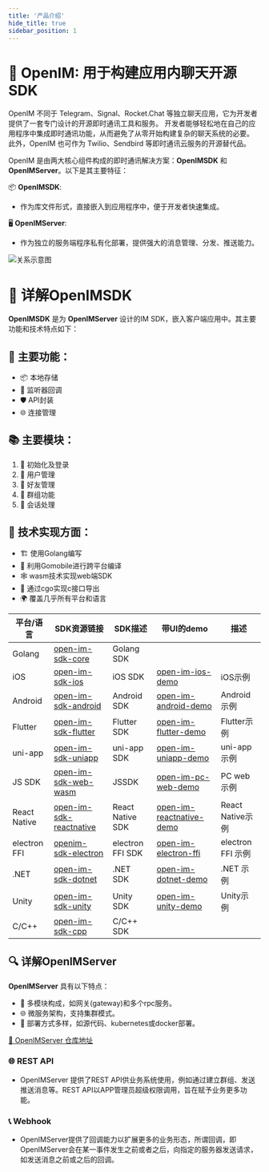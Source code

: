 ```yaml
---
title: '产品介绍'
hide_title: true
sidebar_position: 1
---
```


# 🚀 OpenIM: 用于构建应用内聊天开源SDK
OpenIM 不同于 Telegram、Signal、Rocket.Chat 等独立聊天应用，它为开发者提供了一套专门设计的开源即时通讯工具和服务。
开发者能够轻松地在自己的应用程序中集成即时通讯功能，从而避免了从零开始构建复杂的聊天系统的必要。 
此外，OpenIM 也可作为 Twilio、Sendbird 等即时通讯云服务的开源替代品。


OpenIM 是由两大核心组件构成的即时通讯解决方案：**OpenIMSDK** 和 **OpenIMServer**。以下是其主要特征：

📦 **OpenIMSDK**: 
- 作为库文件形式，直接嵌入到应用程序中，便于开发者快速集成。

🖥️ **OpenIMServer**: 
- 作为独立的服务端程序私有化部署，提供强大的消息管理、分发、推送能力。



![关系示意图](./assets/relation.png)

# 📘 详解OpenIMSDK

**OpenIMSDK** 是为 **OpenIMServer** 设计的IM SDK，嵌入客户端应用中。其主要功能和技术特点如下：

## 🌟 主要功能：
- 📦 本地存储
- 🔔 监听器回调
- 🛡️ API封装
- 🌐 连接管理

## 📚 主要模块：
1. 🚀 初始化及登录
2. 👤 用户管理
3. 👫 好友管理
4. 🤖 群组功能
5. 💬 会话处理

## 🔧 技术实现方面：
- 🏗️ 使用Golang编写
- 🌉 利用Gomobile进行跨平台编译
- 🕸️ wasm技术实现web端SDK
- 🌌 通过cgo实现c接口导出
- 🌍 覆盖几乎所有平台和语言


| 平台/语言         | SDK资源链接                                                                                      | SDK描述                                                          | 带UI的demo                                                                                       | 描述              |
|--------------|---------------------------------------------------------------------------------------------|------------------------------------------------------------------|-------------------------------------------------------------------------------------------------|------------------|
| Golang       | [open-im-sdk-core](https://github.com/openimsdk/openim-sdk-core)                          | Golang SDK                         |                                                                                                 |                  |
| iOS          | [open-im-sdk-ios](https://github.com/openimsdk/open-im-sdk-ios)                             | iOS SDK                                                       | [open-im-ios-demo](https://github.com/openimsdk/open-im-ios-demo)                                | iOS示例          |
| Android      | [open-im-sdk-android](https://github.com/openimsdk/open-im-sdk-android)                     | Android SDK                                                   | [open-im-android-demo](https://github.com/openimsdk/open-im-android-demo)                        | Android示例      |
| Flutter      | [open-im-sdk-flutter](https://github.com/openimsdk/open-im-sdk-flutter)                     | Flutter SDK                                                   | [open-im-flutter-demo](https://github.com/openimsdk/open-im-flutter-demo)                        | Flutter示例      |
| uni-app      | [open-im-sdk-uniapp](https://github.com/openimsdk/open-im-sdk-uniapp)                       | uni-app SDK                                                   | [open-im-uniapp-demo](https://github.com/openimsdk/open-im-uniapp-demo)                          | uni-app示例      |
| JS SDK       | [open-im-sdk-web-wasm](https://github.com/openimsdk/open-im-sdk-web-wasm)                  | JSSDK                                                     | [open-im-pc-web-demo](https://github.com/openimsdk/open-im-pc-web-demo)                          | PC web示例       |
| React Native | [open-im-sdk-reactnative](https://github.com/openimsdk/open-im-sdk-reactnative)            | React Native SDK                                                 | [open-im-reactnative-demo](https://github.com/openimsdk/openim-reactnative-demo)                 | React Native示例 |
| electron FFI| [openim-sdk-electron](https://github.com/openimsdk/openim-sdk-electron)            | electron FFI SDK                                                 | [open-im-electron-ffi](https://github.com/openimsdk/openim-electron-demo/tree/feat-electron-ffi)                 | electron FFI 示例 |
| .NET | [open-im-sdk-dotnet](https://github.com/openimsdk/open-im-sdk-dotnet)            | .NET SDK                                                 | [open-im-dotnet-demo](https://github.com/openimsdk/open-im-dotnet-demo)                 | .NET 示例 |
| Unity | [open-im-sdk-unity](https://github.com/openimsdk/open-im-sdk-unity)            | Unity SDK                                                 | [open-im-unity-demo](https://github.com/openimsdk/open-im-unity-demo)                 | Unity示例 |
| C/C++ | [open-im-sdk-cpp](https://github.com/openimsdk/openim-sdk-cpp)            | C/C++ SDK                                                 |                 | |

## 🔍 详解OpenIMServer

**OpenIMServer** 具有以下特点：

- 🧩 多模块构成，如网关(gateway)和多个rpc服务。
- 🌐 微服务架构，支持集群模式。
- 🚀 部署方式多样，如源代码、kubernetes或docker部署。

[🔗 OpenIMServer 仓库地址](https://github.com/openimsdk/open-im-server)

### 🌐 REST API

- OpenIMServer 提供了REST API供业务系统使用，例如通过建立群组、发送推送消息等。REST API以APP管理员超级权限调用，旨在赋予业务更多功能。

### 📞 Webhook

- OpenIMServer提供了回调能力以扩展更多的业务形态，所谓回调，即OpenIMServer会在某一事件发生之前或者之后，向指定的服务器发送请求，如发送消息之前或之后的回调。




